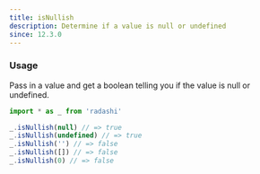 ```yaml
---
title: isNullish
description: Determine if a value is null or undefined
since: 12.3.0
---
```


### Usage

Pass in a value and get a boolean telling you if the value is null or undefined.

```ts
import * as _ from 'radashi'

_.isNullish(null) // => true
_.isNullish(undefined) // => true
_.isNullish('') // => false
_.isNullish([]) // => false
_.isNullish(0) // => false
```
